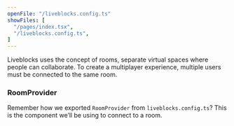 ```yaml
---
openFile: "/liveblocks.config.ts"
showFiles: [
  "/pages/index.tsx",
  "/liveblocks.config.ts",
]
---
```


Liveblocks uses the concept of rooms, separate virtual spaces where people can collaborate.
To create a multiplayer experience, multiple users must be connected to the same room.

### RoomProvider

Remember how we exported `RoomProvider` from `liveblocks.config.ts`? This is the component we’ll be using to connect to a room.

[`RoomProvider`]: /docs/api-reference/liveblocks-react#RoomProvider
